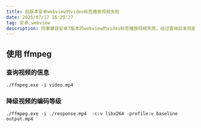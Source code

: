 ```yaml
---
title: 低版本安卓webview的video标签播放视频失败
date: 2025/07/17 16:29:27
tag: 安卓,webview
description: 同事兼容安卓7版本的webview的video标签播放视频失败，经过查询后发现是视频的编码等级过高（High Profile），降级后（Baseline）成功播放
---
```


## 使用 ffmpeg

### 查询视频的信息

```
./ffmpeg.exe -i video.mp4
```

### 降级视频的编码等级

```
./ffmpeg.exe -i ./response.mp4  -c:v libx264 -profile:v baseline output.mp4
```
